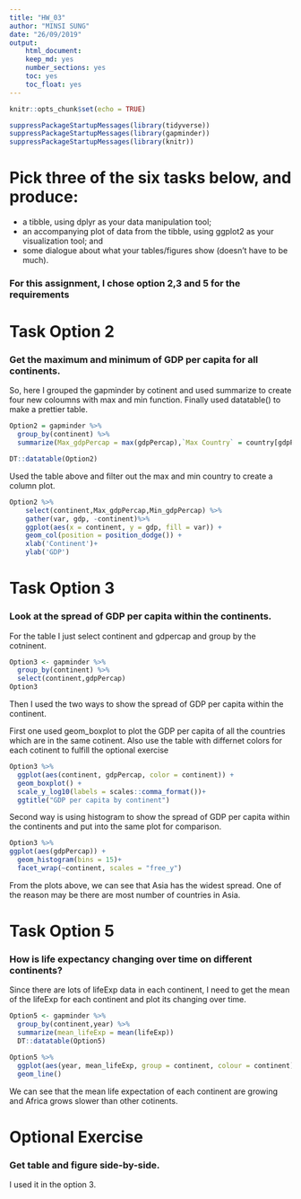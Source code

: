 ```yaml
---
title: "HW_03"
author: "MINSI SUNG"
date: "26/09/2019"
output:
    html_document:
    keep_md: yes
    number_sections: yes
    toc: yes
    toc_float: yes
---
```

```r
knitr::opts_chunk$set(echo = TRUE)
```

```r
suppressPackageStartupMessages(library(tidyverse)) 
suppressPackageStartupMessages(library(gapminder))
suppressPackageStartupMessages(library(knitr))
```
# Pick three of the six tasks below, and produce:

 * a tibble, using dplyr as your data manipulation tool;
 * an accompanying plot of data from the tibble, using ggplot2 as your visualization tool; and 
 * some dialogue about what your tables/figures show (doesn’t have to be much).

### For this assignment, I chose option 2,3 and 5 for the requirements



# Task Option 2
### Get the maximum and minimum of GDP per capita for all continents.

So, here I grouped the gapminder by cotinent and used summarize to create four new coloumns with max and min function. Finally used datatable() to make a prettier table.

```r
Option2 = gapminder %>% 
  group_by(continent) %>% 
  summarize(Max_gdpPercap = max(gdpPercap),`Max Country` = country[gdpPercap==`Max_gdpPercap`], Min_gdpPercap = min(gdpPercap),`Min Country` = country[gdpPercap==`Min_gdpPercap`])

DT::datatable(Option2)
```

Used the table above and filter out the max and min country to create a column plot.

```r
Option2 %>%
    select(continent,Max_gdpPercap,Min_gdpPercap) %>% 
    gather(var, gdp, -continent)%>%
    ggplot(aes(x = continent, y = gdp, fill = var)) +
    geom_col(position = position_dodge()) +
    xlab('Continent')+
    ylab('GDP')
```




# Task Option 3
### Look at the spread of GDP per capita within the continents.

For the table I just select continent and gdpercap and group by the cotninent. 

```r
Option3 <- gapminder %>% 
  group_by(continent) %>% 
  select(continent,gdpPercap)
Option3
```

Then I used the two ways to show the spread of GDP per capita within the continent.

First one used geom_boxplot to plot the GDP per capita of all the countries which are in the same cotinent. Also use the table with differnet colors for each cotinent to fulfill the optional exercise


```r
Option3 %>% 
  ggplot(aes(continent, gdpPercap, color = continent)) +
  geom_boxplot() +
  scale_y_log10(labels = scales::comma_format())+ 
  ggtitle("GDP per capita by continent")

```




Second way is using histogram to show the spread of GDP per capita within the continents and put into the same plot for comparison.

```r
Option3 %>% 
ggplot(aes(gdpPercap)) +
  geom_histogram(bins = 15)+
  facet_wrap(~continent, scales = "free_y")
```

From the plots above, we can see that Asia has the widest spread. One of the reason may be there are most number of countries in Asia.





# Task Option 5
### How is life expectancy changing over time on different continents?

Since there are lots of lifeExp data in each continent, I need to get the mean of the lifeExp for each continent and plot its changing over time.

```r
Option5 <- gapminder %>% 
  group_by(continent,year) %>% 
  summarize(mean_lifeExp = mean(lifeExp))
  DT::datatable(Option5)

```



```r
Option5 %>% 
  ggplot(aes(year, mean_lifeExp, group = continent, colour = continent)) +
  geom_line()
```

We can see that the mean life expectation of each continent are growing and Africa grows slower than other cotinents.

# Optional Exercise

### Get table and figure side-by-side.
I used it in the option 3.
